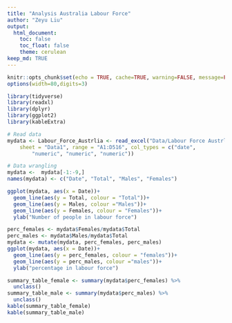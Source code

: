 ```yaml
---
title: "Analysis Australia Labour Force"
author: "Zeyu Liu"
output:
  html_document:
    toc: false
    toc_float: false
    theme: cerulean
keep_md: TRUE    
---
```


```r
knitr::opts_chunk$set(echo = TRUE, cache=TRUE, warning=FALSE, message=FALSE)
options(width=80,digits=3)
```

```r
library(tidyverse)
library(readxl)
library(dplyr)
library(ggplot2)
library(kableExtra)
```

```r
# Read data
mydata <- Labour_Force_Austrlia <- read_excel("Data/Labour Force Austrlia.xls", 
    sheet = "Data1", range = "A1:D516", col_types = c("date", 
        "numeric", "numeric", "numeric"))

# Data wrangling
mydata <-  mydata[-1:-9,]
names(mydata) <- c("Date", "Total", "Males", "Females")
```

```r
ggplot(mydata, aes(x = Date))+
  geom_line(aes(y = Total, colour = "Total"))+
  geom_line(aes(y = Males, colour ="Males"))+
  geom_line(aes(y = Females, colour = "Females"))+
  ylab("Number of people in labour force")
```

```r
perc_females <- mydata$Females/mydata$Total
perc_males <- mydata$Males/mydata$Total
mydata <- mutate(mydata, perc_females, perc_males)
ggplot(mydata, aes(x = Date))+
  geom_line(aes(y = perc_females, colour = "females"))+
  geom_line(aes(y = perc_males, colour ="males"))+
  ylab("percentage in labour force")
```

```r
summary_table_female <- summary(mydata$perc_females) %>%
  unclass()
summary_table_male <- summary(mydata$perc_males) %>% 
  unclass()
kable(summary_table_female)
kable(summary_table_male)
```

















